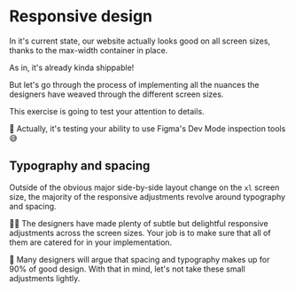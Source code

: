 # Responsive design

In it's current state, our website actually looks good on all screen sizes, thanks to the max-width container in place.

As in, it's already kinda shippable!

But let's go through the process of implementing all the nuances the designers have weaved through the different screen sizes.

This exercise is going to test your attention to details.

🦉 Actually, it's testing your ability to use Figma's Dev Mode inspection tools 😅

## Typography and spacing

Outside of the obvious major side-by-side layout change on the `xl` screen size, the majority of the responsive adjustments revolve around typography and spacing.

👨‍💼 The designers have made plenty of subtle but delightful responsive adjustments across the screen sizes. Your job is to make sure that all of them are catered for in your implementation.

🦉 Many designers will argue that spacing and typography makes up for 90% of good design. With that in mind, let's not take these small adjustments lightly.
